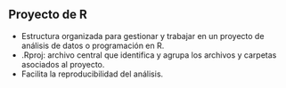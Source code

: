 ## Proyecto de R

::: {.incremental}
- Estructura organizada para gestionar y trabajar en un proyecto de análisis de datos o programación en R. 
- .Rproj: archivo central que identifica y agrupa los archivos y carpetas asociados al proyecto. 
- Facilita la reproducibilidad del análisis.

:::
